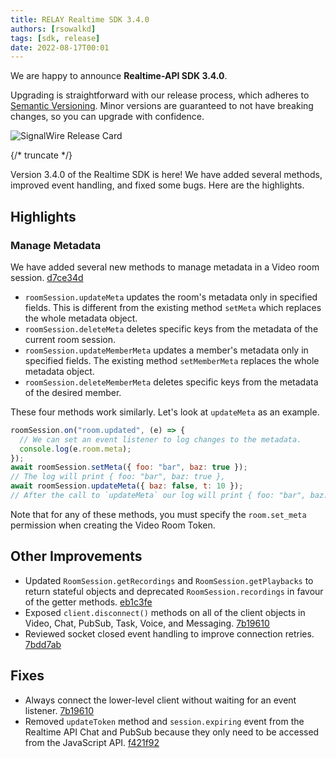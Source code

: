 ---
title: RELAY Realtime SDK 3.4.0
authors: [rsowalkd]
tags: [sdk, release]
date: 2022-08-17T00:01
---

We are happy to announce **Realtime-API SDK 3.4.0**.

Upgrading is straightforward with our release process, which adheres to [Semantic Versioning](https://semver.org/).
Minor versions are guaranteed to not have breaking changes, so you can upgrade with confidence.

![SignalWire Release Card](./_img/img.png)


{/* truncate */}

Version 3.4.0 of the Realtime SDK is here! We have added several methods, improved event handling, and fixed some bugs. Here are the highlights.

## Highlights

### Manage Metadata
We have added several new methods to manage metadata in a Video room session.  [d7ce34d](https://github.com/signalwire/signalwire-js/commit/d7ce34d3e0a54952321b3186abcbad3cd97b7f81)
- `roomSession.updateMeta` updates the room's metadata only in specified fields. This is different from the existing method `setMeta` which replaces the whole metadata object.
- `roomSession.deleteMeta` deletes specific keys from the metadata of the current room session.
- `roomSession.updateMemberMeta` updates a member's metadata only in specified fields. The existing method `setMemberMeta` replaces the whole metadata object.
- `roomSession.deleteMemberMeta` deletes specific keys from the metadata of the desired member.

These four methods work similarly. Let's look at `updateMeta` as an example.
```js
roomSession.on("room.updated", (e) => {
  // We can set an event listener to log changes to the metadata.
  console.log(e.room.meta);
});
await roomSession.setMeta({ foo: "bar", baz: true });
// The log will print { foo: "bar", baz: true },
await roomSession.updateMeta({ baz: false, t: 10 });
// After the call to `updateMeta` our log will print { foo: "bar", baz: false, t: 10 }.
```

Note that for any of these methods, you must specify the `room.set_meta` permission when creating the Video Room Token.

## Other Improvements
- Updated  `RoomSession.getRecordings` and `RoomSession.getPlaybacks` to return stateful objects and deprecated  `RoomSession.recordings` in favour of the getter methods. [eb1c3fe](https://github.com/signalwire/signalwire-js/commit/eb1c3fe985767f747747ca0525b1c0710af862cb)
- Exposed `client.disconnect()` methods on all of the client objects in Video, Chat, PubSub, Task, Voice, and Messaging. [7b19610](https://github.com/signalwire/signalwire-js/commit/7b196107f120db410c5f85a3fd20682bacbf7576)
- Reviewed socket closed event handling to improve connection retries. [7bdd7ab](https://github.com/signalwire/signalwire-js/commit/7bdd7ab03414a4b9aa337e9d6b339891c8feda36)

## Fixes
- Always connect the lower-level client without waiting for an event listener. [7b19610](https://github.com/signalwire/signalwire-js/commit/7b196107f120db410c5f85a3fd20682bacbf7576)
- Removed `updateToken`  method and `session.expiring` event from the Realtime API Chat and PubSub because they only need to be accessed from the JavaScript API. [f421f92](https://github.com/signalwire/signalwire-js/commit/f421f92a05287b1d8da21e8fc428e42c61afffdf)
